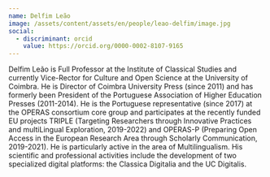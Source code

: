 ```yaml
---
name: Delfim Leão
image: /assets/content/assets/en/people/leao-delfim/image.jpg
social:
  - discriminant: orcid
    value: https://orcid.org/0000-0002-8107-9165
---
```

Delfim Leão is Full Professor at the Institute of Classical Studies and currently Vice-Rector for Culture and Open Science at the University of Coimbra. He is Director of Coimbra University Press (since 2011) and has formerly been President of the Portuguese Association of Higher Education Presses (2011-2014). He is the Portuguese representative (since 2017) at the OPERAS consortium core group and participates at the recently funded EU projects TRIPLE (Targeting Researchers through Innovative Practices and multiLingual Exploration, 2019-2022) and OPERAS-P (Preparing Open Access in the European Research Area through Scholarly Communication, 2019-2021). He is particularly active in the area of Multilingualism. His scientific and professional activities include the development of two specialized digital platforms: the Classica Digitalia and the UC Digitalis.
